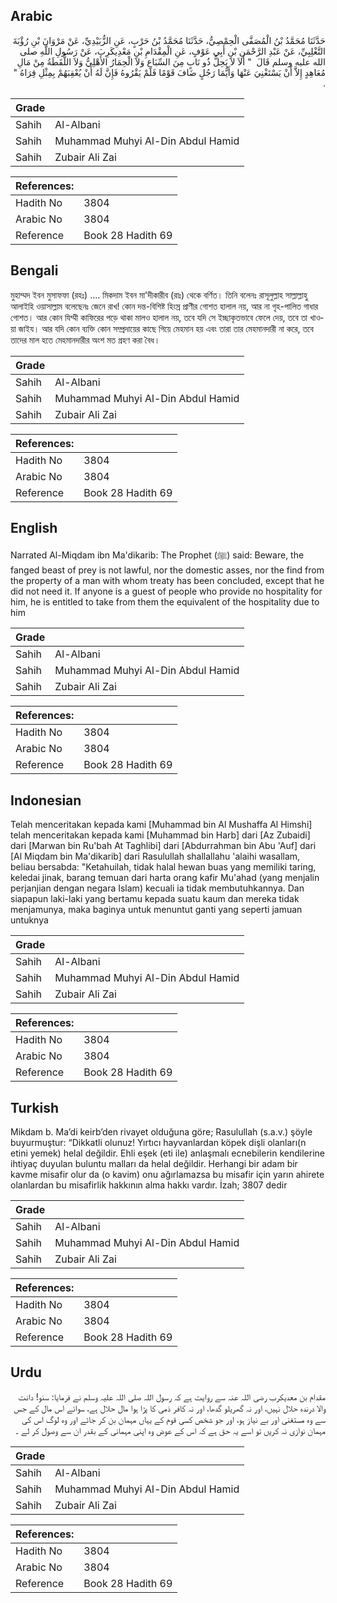 ## Arabic


<div dir="rtl" lang="ar" style={{fontSize:'larger',backgroundColor:'#f8f9fa',padding:20}}>
حَدَّثَنَا مُحَمَّدُ بْنُ الْمُصَفَّى الْحِمْصِيُّ، حَدَّثَنَا مُحَمَّدُ بْنُ حَرْبٍ، عَنِ الزُّبَيْدِيِّ، عَنْ مَرْوَانَ بْنِ رُؤْبَةَ التَّغْلِبِيِّ، عَنْ عَبْدِ الرَّحْمَنِ بْنِ أَبِي عَوْفٍ، عَنِ الْمِقْدَامِ بْنِ مَعْدِيكَرِبَ، عَنْ رَسُولِ اللَّهِ صلى الله عليه وسلم قَالَ ‏ "‏ أَلاَ لاَ يَحِلُّ ذُو نَابٍ مِنَ السِّبَاعِ وَلاَ الْحِمَارُ الأَهْلِيُّ وَلاَ اللُّقَطَةُ مِنْ مَالِ مُعَاهِدٍ إِلاَّ أَنْ يَسْتَغْنِيَ عَنْهَا وَأَيُّمَا رَجُلٍ ضَافَ قَوْمًا فَلَمْ يَقْرُوهُ فَإِنَّ لَهُ أَنْ يُعْقِبَهُمْ بِمِثْلِ قِرَاهُ ‏"‏ ‏.‏
</div>
<div style={{backgroundColor:'#f8f9fa',padding:20, marginBottom: 10}}><table> <thead> <tr> <th>Grade</th> <th></th> </tr> </thead> <tbody> <tr><td>Sahih</td><td>Al-Albani</td></tr><tr><td>Sahih</td><td>Muhammad Muhyi Al-Din Abdul Hamid</td></tr><tr><td>Sahih</td><td>Zubair Ali Zai</td></tr></tbody></table><table> <thead> <tr> <th>References:</th> <th></th> </tr> </thead> <tbody><tr><td>Hadith No</td><td>3804</td></tr><tr><td>Arabic No</td><td>3804</td></tr><tr><td>Reference</td><td>Book 28 Hadith 69</td></tr></tbody></table></div>

## Bengali


<div dir="ltr" lang="bn" style={{fontSize:'larger',backgroundColor:'#f8f9fa',padding:20}}>
মুহাম্মদ ইবন মুসাফফা (রহঃ) .... মিকদাম ইবন মা'দীকারীব (রাঃ) থেকে বর্ণিত। তিনি বলেনঃ রাসূলুল্লাহ সাল্লাল্লাহু আলাইহি ওয়াসাল্লাম বলেছেনঃ জেনে রাখ! কোন দন্ত-বিশিষ্ট হিংস্র প্রাণীর গোশত হালাল নয়, আর না গৃহ-পালিত গাধার গোশত। আর কোন যিম্মী কাফিরের পড়ে থাকা মালও হালাল নয়, তবে যদি সে ইচ্ছাকৃতভাবে ফেলে দেয়, তবে তা খাওয়া জাইয। আর যদি কোন ব্যক্তি কোন সম্প্রদায়ের কাছে গিয়ে মেহমান হয় এবং তারা তার মেহমানদারী না করে, তবে তাদের মাল হতে মেহমানদারীর অংশ মত গ্রহণ করা বৈধ।
</div>
<div style={{backgroundColor:'#f8f9fa',padding:20, marginBottom: 10}}><table> <thead> <tr> <th>Grade</th> <th></th> </tr> </thead> <tbody> <tr><td>Sahih</td><td>Al-Albani</td></tr><tr><td>Sahih</td><td>Muhammad Muhyi Al-Din Abdul Hamid</td></tr><tr><td>Sahih</td><td>Zubair Ali Zai</td></tr></tbody></table><table> <thead> <tr> <th>References:</th> <th></th> </tr> </thead> <tbody><tr><td>Hadith No</td><td>3804</td></tr><tr><td>Arabic No</td><td>3804</td></tr><tr><td>Reference</td><td>Book 28 Hadith 69</td></tr></tbody></table></div>

## English


<div dir="ltr" lang="en" style={{fontSize:'larger',backgroundColor:'#f8f9fa',padding:20}}>
Narrated Al-Miqdam ibn Ma'dikarib: The Prophet (ﷺ) said: Beware, the fanged beast of prey is not lawful, nor the domestic asses, nor the find from the property of a man with whom treaty has been concluded, except that he did not need it. If anyone is a guest of people who provide no hospitality for him, he is entitled to take from them the equivalent of the hospitality due to him
</div>
<div style={{backgroundColor:'#f8f9fa',padding:20, marginBottom: 10}}><table> <thead> <tr> <th>Grade</th> <th></th> </tr> </thead> <tbody> <tr><td>Sahih</td><td>Al-Albani</td></tr><tr><td>Sahih</td><td>Muhammad Muhyi Al-Din Abdul Hamid</td></tr><tr><td>Sahih</td><td>Zubair Ali Zai</td></tr></tbody></table><table> <thead> <tr> <th>References:</th> <th></th> </tr> </thead> <tbody><tr><td>Hadith No</td><td>3804</td></tr><tr><td>Arabic No</td><td>3804</td></tr><tr><td>Reference</td><td>Book 28 Hadith 69</td></tr></tbody></table></div>

## Indonesian


<div dir="ltr" lang="id" style={{fontSize:'larger',backgroundColor:'#f8f9fa',padding:20}}>
Telah menceritakan kepada kami [Muhammad bin Al Mushaffa Al Himshi] telah menceritakan kepada kami [Muhammad bin Harb] dari [Az Zubaidi] dari [Marwan bin Ru'bah At Taghlibi] dari [Abdurrahman bin Abu 'Auf] dari [Al Miqdam bin Ma'dikarib] dari Rasulullah shallallahu 'alaihi wasallam, beliau bersabda: "Ketahuilah, tidak halal hewan buas yang memiliki taring, keledai jinak, barang temuan dari harta orang kafir Mu'ahad (yang menjalin perjanjian dengan negara Islam) kecuali ia tidak membutuhkannya. Dan siapapun laki-laki yang bertamu kepada suatu kaum dan mereka tidak menjamunya, maka baginya untuk menuntut ganti yang seperti jamuan untuknya
</div>
<div style={{backgroundColor:'#f8f9fa',padding:20, marginBottom: 10}}><table> <thead> <tr> <th>Grade</th> <th></th> </tr> </thead> <tbody> <tr><td>Sahih</td><td>Al-Albani</td></tr><tr><td>Sahih</td><td>Muhammad Muhyi Al-Din Abdul Hamid</td></tr><tr><td>Sahih</td><td>Zubair Ali Zai</td></tr></tbody></table><table> <thead> <tr> <th>References:</th> <th></th> </tr> </thead> <tbody><tr><td>Hadith No</td><td>3804</td></tr><tr><td>Arabic No</td><td>3804</td></tr><tr><td>Reference</td><td>Book 28 Hadith 69</td></tr></tbody></table></div>

## Turkish


<div dir="ltr" lang="tr" style={{fontSize:'larger',backgroundColor:'#f8f9fa',padding:20}}>
Mikdam b. Ma’di keirb’den rivayet olduğuna göre; Rasulullah (s.a.v.) şöyle buyurmuştur: “Dikkatli olunuz! Yırtıcı hayvanlardan köpek dişli olanları(n etini yemek) helal değildir. Ehli eşek (eti ile) anlaşmalı ecnebilerin kendilerine ihtiyaç duyulan buluntu malları da helal değildir. Herhangi bir adam bir kavme misafir olur da (o kavim) onu ağırlamazsa bu misafir için yarın ahirete olanlardan bu misafirlik hakkının alma hakkı vardır. İzah; 3807 dedir
</div>
<div style={{backgroundColor:'#f8f9fa',padding:20, marginBottom: 10}}><table> <thead> <tr> <th>Grade</th> <th></th> </tr> </thead> <tbody> <tr><td>Sahih</td><td>Al-Albani</td></tr><tr><td>Sahih</td><td>Muhammad Muhyi Al-Din Abdul Hamid</td></tr><tr><td>Sahih</td><td>Zubair Ali Zai</td></tr></tbody></table><table> <thead> <tr> <th>References:</th> <th></th> </tr> </thead> <tbody><tr><td>Hadith No</td><td>3804</td></tr><tr><td>Arabic No</td><td>3804</td></tr><tr><td>Reference</td><td>Book 28 Hadith 69</td></tr></tbody></table></div>

## Urdu


<div dir="rtl" lang="ur" style={{fontSize:'larger',backgroundColor:'#f8f9fa',padding:20}}>
مقدام بن معدیکرب رضی اللہ عنہ سے روایت ہے کہ رسول اللہ صلی اللہ علیہ وسلم نے فرمایا: سنو! دانت والا درندہ حلال نہیں، اور نہ گھریلو گدھا، اور نہ کافر ذمی کا پڑا ہوا مال حلال ہے، سوائے اس مال کے جس سے وہ مستغنی اور بے نیاز ہو، اور جو شخص کسی قوم کے یہاں مہمان بن کر جائے اور وہ لوگ اس کی مہمان نوازی نہ کریں تو اسے یہ حق ہے کہ اس کے عوض وہ اپنی مہمانی کے بقدر ان سے وصول کر لے ۔
</div>
<div style={{backgroundColor:'#f8f9fa',padding:20, marginBottom: 10}}><table> <thead> <tr> <th>Grade</th> <th></th> </tr> </thead> <tbody> <tr><td>Sahih</td><td>Al-Albani</td></tr><tr><td>Sahih</td><td>Muhammad Muhyi Al-Din Abdul Hamid</td></tr><tr><td>Sahih</td><td>Zubair Ali Zai</td></tr></tbody></table><table> <thead> <tr> <th>References:</th> <th></th> </tr> </thead> <tbody><tr><td>Hadith No</td><td>3804</td></tr><tr><td>Arabic No</td><td>3804</td></tr><tr><td>Reference</td><td>Book 28 Hadith 69</td></tr></tbody></table></div>